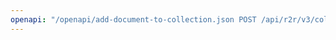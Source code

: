 ---
openapi: "/openapi/add-document-to-collection.json POST /api/r2r/v3/collections/{id}/documents/{document_id}"
---
